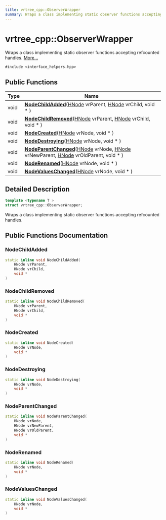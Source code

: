 ```yaml
---
title: vrtree_cpp::ObserverWrapper
summary: Wraps a class implementing static observer functions accepting refcounted handles. 
---
```


# vrtree_cpp::ObserverWrapper

Wraps a class implementing static observer functions accepting refcounted handles.  [More...](#detailed-description)

`#include <interface_helpers.hpp>`

## Public Functions

| Type           | Name           |
| -------------- | -------------- |
| void | **[NodeChildAdded](#nodechildadded)**([HNode](../definitions/types.mdx#typedef-hnode) vrParent, [HNode](../definitions/types.mdx#typedef-hnode) vrChild, void * ) |
| void | **[NodeChildRemoved](#nodechildremoved)**([HNode](../definitions/types.mdx#typedef-hnode) vrParent, [HNode](../definitions/types.mdx#typedef-hnode) vrChild, void * ) |
| void | **[NodeCreated](#nodecreated)**([HNode](../definitions/types.mdx#typedef-hnode) vrNode, void * ) |
| void | **[NodeDestroying](#nodedestroying)**([HNode](../definitions/types.mdx#typedef-hnode) vrNode, void * ) |
| void | **[NodeParentChanged](#nodeparentchanged)**([HNode](../definitions/types.mdx#typedef-hnode) vrNode, [HNode](../definitions/types.mdx#typedef-hnode) vrNewParent, [HNode](../definitions/types.mdx#typedef-hnode) vrOldParent, void * ) |
| void | **[NodeRenamed](#noderenamed)**([HNode](../definitions/types.mdx#typedef-hnode) vrNode, void * ) |
| void | **[NodeValuesChanged](#nodevalueschanged)**([HNode](../definitions/types.mdx#typedef-hnode) vrNode, void * ) |

## Detailed Description

```cpp
template <typename T >
struct vrtree_cpp::ObserverWrapper;
```

Wraps a class implementing static observer functions accepting refcounted handles. 

## Public Functions Documentation

### NodeChildAdded

```cpp
static inline void NodeChildAdded(
    HNode vrParent,
    HNode vrChild,
    void * 
)
```

### NodeChildRemoved

```cpp
static inline void NodeChildRemoved(
    HNode vrParent,
    HNode vrChild,
    void * 
)
```

### NodeCreated

```cpp
static inline void NodeCreated(
    HNode vrNode,
    void * 
)
```

### NodeDestroying

```cpp
static inline void NodeDestroying(
    HNode vrNode,
    void * 
)
```

### NodeParentChanged

```cpp
static inline void NodeParentChanged(
    HNode vrNode,
    HNode vrNewParent,
    HNode vrOldParent,
    void * 
)
```

### NodeRenamed

```cpp
static inline void NodeRenamed(
    HNode vrNode,
    void * 
)
```

### NodeValuesChanged

```cpp
static inline void NodeValuesChanged(
    HNode vrNode,
    void * 
)
```
